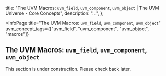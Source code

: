 
  title: "The UVM Macros: `uvm_field`, `uvm_component`, `uvm_object` | The UVM Universe - Core Concepts",
  description: "...",
};

<InfoPage
  title="The UVM Macros: `uvm_field`, `uvm_component`, `uvm_object`"
  uvm_concept_tags={["uvm_field", "uvm_component", "uvm_object", "macros"]}
>

  ## The UVM Macros: `uvm_field`, `uvm_component`, `uvm_object`

  This section is under construction. Please check back later.

</InfoPage>